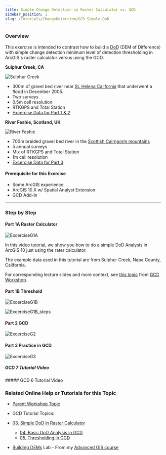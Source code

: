 ```yaml
---
title: Simple Change Detection in Raster Calculator vs. GCD
sidebar_position: 1
slug: /Tutorials/ChangeDetection/GCD_Simple-DoD
---
```


### Overview



This exercise is intended to contrast how to build a [DoD](/Concepts/dod) (DEM of Difference) with simple change detection minimum level of detection thresholding in ArcGIS's raster calculator versus using the GCD.




**Sulphur Creek, CA**

![Sulphur Creek](/img/datasets/sulphur_200h.png)

- 300m of gravel bed river near [St. Helena California](https://www.google.com/maps/place/38%C2%B029'44.0%22N+122%C2%B028'09.0%22W/@38.4958086,-122.4803136,4904m/data=!3m1!1e3!4m5!3m4!1s0x0:0x0!8m2!3d38.49555!4d-122.469166) that underwent a flood in December 2005.
- Two surveys
- 0.5m cell resolution
- RTKGPS and Total Station
- [Excercise Data for Part 1 & 2](http://etalweb.joewheaton.org/etal_workshops/GCD/2015_USU/G_SimpleDoD.zip)

**River Feshie, Scotland, UK**

![River Feshie](/img/datasets/feshie_200h.png)

- 700m braided gravel bed river in the [Scottish Cairngorm mountains](https://www.google.com/maps/place/57%C2%B000'41.4%22N+3%C2%B054'16.1%22W/@57.0099348,-3.9000104,6821m/data=!3m1!1e3!4m5!3m4!1s0x0:0x0!8m2!3d57.01149!4d-3.90446)
- 5 annual surveys
- Mix of RTKGPS and Total Station
- 1m cell resolution
- [Excercise Data for Part 3](https://s3-us-west-2.amazonaws.com/etalweb.joewheaton.org/GCD/GCD7/Tutorials/GeoTERM_Feshie.zip)


#### Prerequisite for this Exercise

- Some ArcGIS experience
- ArcGIS 10.X w/ Spatial Analyst Extension
- GCD Add-In

------

### Step by Step

#### Part 1A Raster Calculator


![ExcerciseG1A](/img/tutorials/ExcerciseG1A.png)


<YouTubeEmbed videoId="rda6aVCPF9Q" title="Simple DoD Analysis in ArcGIS 10" />

In this video tutorial, we show you how to do a simple DoD Analysis in ArcGIS 10 just using the rater calculator.


<YouTubeEmbed videoId="YHbDByz6HO4" title="Simple DoD Analysis in ArcGIS 10 - Part 2" />

The example data used in this tutorial are from Sulphur Creek, Napa County, California.

For corresponding lecture slides and more context, see [this topic](/Help/Workshops/workshop-topics/1-Principles/e-traditional-approaches-to-change-detection) from [GCD Workshop](/).


#### Part 1B Threshold

![ExcerciseG1B](/img/tutorials/ExcerciseG1B.png)

![ExcerciseG1B_steps](/img/tutorials/ExcerciseG1B_steps.png)


<YouTubeEmbed videoId="_lbqCraoi0U" title="Thresholding in ArcGIS" />

#### Part 2 GCD

![ExcerciseG2](/img/tutorials/ExcerciseG2.png)


<YouTubeEmbed videoId="8KrOMnpBATY" title="GCD Analysis" />

#### Part 3 Practice in GCD

![ExcerciseG3](/img/tutorials/ExcerciseG3.png)

##### GCD 7 Tutorial Video

<YouTubeEmbed videoId="MI6p4DfT3Sk" title="GCD 7 Tutorial Video" />
##### GCD 6 Tutorial Video

<YouTubeEmbed videoId="khJE7dRsIKQ" title="GCD 6 Tutorial Video" />

### Related Online Help or Tutorials for this Topic

- [Parent Workshop Topic](/Help/Workshops/workshop-topics/versions/3-day-workshop/1-Principles/f-essential-best-practices-to-support-change-detection)

- GCD Tutorial Topics:

- [03. Simple DoD in Raster Calculator](/tutorials--how-to/ii-simple-dod-in-raster-calculator)
  - [04. Basic DoD Analysis in GCD](/tutorials--how-to/iv-basic-dod-analysis-in-gcd)
  - [05. Thresholding in GCD](/tutorials--how-to/v-thresholding-w-raster-calculator)

- [Building DEMs](http://gis.joewheaton.org/assignments/labs/lab-07---building-dems) Lab - From my [Advanced GIS course](http://gis.joewheaton.org/)

